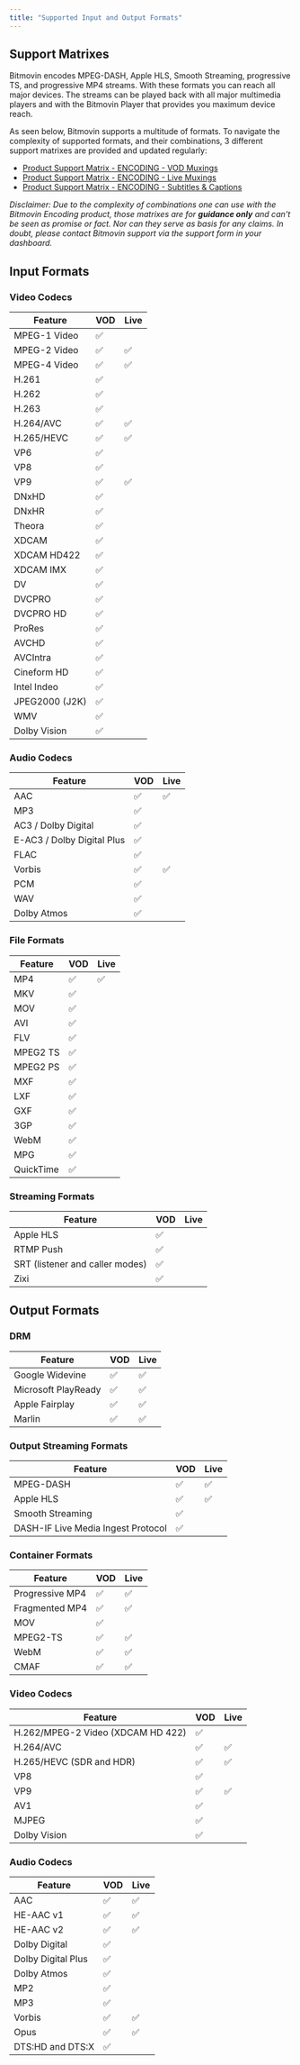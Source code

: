 ```yaml
---
title: "Supported Input and Output Formats"
---
```


## Support Matrixes

Bitmovin encodes MPEG-DASH, Apple HLS, Smooth Streaming, progressive TS, and progressive MP4 streams. With these formats you can reach all major devices. The streams can be played back with all major multimedia players and with the Bitmovin Player that provides you maximum device reach.

As seen below, Bitmovin supports a multitude of formats. To navigate the complexity of supported formats, and their combinations, 3 different support matrixes are provided and updated regularly:

* [Product Support Matrix - ENCODING - VOD Muxings](https://bitmovin.com/wp-content/uploads/2023/09/Product-Support-Matrix-ENCODING-VOD-Muxings.pdf)
* [Product Support Matrix - ENCODING - Live Muxings](https://bitmovin.com/wp-content/uploads/2023/09/Product-Support-Matrix-ENCODING-Live-Muxings.pdf)
* [Product Support Matrix - ENCODING - Subtitles & Captions](https://bitmovin.com/wp-content/uploads/2023/09/Product-Support-Matrix-ENCODING-Subtitles%5FCaptions.pdf)

_Disclaimer: Due to the complexity of combinations one can use with the Bitmovin Encoding product, those matrixes are for **guidance only** and can't be seen as promise or fact. Nor can they serve as basis for any claims. In doubt, please contact Bitmovin support via the support form in your dashboard._

## Input Formats

### Video Codecs

| Feature        | VOD | Live |
| -------------- | --- | ---- |
| MPEG-1 Video   | ✅   |      |
| MPEG-2 Video   | ✅   | ✅    |
| MPEG-4 Video   | ✅   | ✅    |
| H.261          | ✅   |      |
| H.262          | ✅   |      |
| H.263          | ✅   |      |
| H.264/AVC      | ✅   | ✅    |
| H.265/HEVC     | ✅   | ✅    |
| VP6            | ✅   |      |
| VP8            | ✅   |      |
| VP9            | ✅   | ✅    |
| DNxHD          | ✅   |      |
| DNxHR          | ✅   |      |
| Theora         | ✅   |      |
| XDCAM          | ✅   |      |
| XDCAM HD422    | ✅   |      |
| XDCAM IMX      | ✅   |      |
| DV             | ✅   |      |
| DVCPRO         | ✅   |      |
| DVCPRO HD      | ✅   |      |
| ProRes         | ✅   |      |
| AVCHD          | ✅   |      |
| AVCIntra       | ✅   |      |
| Cineform HD    | ✅   |      |
| Intel Indeo    | ✅   |      |
| JPEG2000 (J2K) | ✅   |      |
| WMV            | ✅   |      |
| Dolby Vision   | ✅   |      |

### Audio Codecs

| Feature                    | VOD | Live |
| -------------------------- | --- | ---- |
| AAC                        | ✅   | ✅    |
| MP3                        | ✅   |      |
| AC3 / Dolby Digital        | ✅   |      |
| E-AC3 / Dolby Digital Plus | ✅   |      |
| FLAC                       | ✅   |      |
| Vorbis                     | ✅   | ✅    |
| PCM                        | ✅   |      |
| WAV                        | ✅   |      |
| Dolby Atmos                | ✅   |      |

### File Formats

| Feature   | VOD | Live |
| --------- | --- | ---- |
| MP4       | ✅   | ✅    |
| MKV       | ✅   |      |
| MOV       | ✅   |      |
| AVI       | ✅   |      |
| FLV       | ✅   |      |
| MPEG2 TS  | ✅   |      |
| MPEG2 PS  | ✅   |      |
| MXF       | ✅   |      |
| LXF       | ✅   |      |
| GXF       | ✅   |      |
| 3GP       | ✅   |      |
| WebM      | ✅   |      |
| MPG       | ✅   |      |
| QuickTime | ✅   |      |

### Streaming Formats

| Feature                         | VOD | Live |
| ------------------------------- | --- | ---- |
| Apple HLS                       | ✅   |      |
| RTMP Push                       | ✅   |      |
| SRT (listener and caller modes) | ✅   |      |
| Zixi                            | ✅   |      |

## Output Formats

### DRM

| Feature             | VOD | Live |
| ------------------- | --- | ---- |
| Google Widevine     | ✅   | ✅    |
| Microsoft PlayReady | ✅   | ✅    |
| Apple Fairplay      | ✅   | ✅    |
| Marlin              | ✅   | ✅    |

### Output Streaming Formats

| Feature                            | VOD | Live |
| ---------------------------------- | --- | ---- |
| MPEG-DASH                          | ✅   | ✅    |
| Apple HLS                          | ✅   | ✅    |
| Smooth Streaming                   | ✅   |      |
| DASH-IF Live Media Ingest Protocol | ✅   |      |

### Container Formats

| Feature         | VOD | Live |
| --------------- | --- | ---- |
| Progressive MP4 | ✅   | ✅    |
| Fragmented MP4  | ✅   | ✅    |
| MOV             | ✅   |      |
| MPEG2-TS        | ✅   | ✅    |
| WebM            | ✅   | ✅    |
| CMAF            | ✅   | ✅    |

### Video Codecs

| Feature                           | VOD | Live |
| --------------------------------- | --- | ---- |
| H.262/MPEG-2 Video (XDCAM HD 422) | ✅   |      |
| H.264/AVC                         | ✅   | ✅    |
| H.265/HEVC (SDR and HDR)          | ✅   | ✅    |
| VP8                               | ✅   |      |
| VP9                               | ✅   | ✅    |
| AV1                               | ✅   |      |
| MJPEG                             | ✅   |      |
| Dolby Vision                      | ✅   |      |

### Audio Codecs

| Feature            | VOD | Live |
| ------------------ | --- | ---- |
| AAC                | ✅   | ✅    |
| HE-AAC v1          | ✅   | ✅    |
| HE-AAC v2          | ✅   | ✅    |
| Dolby Digital      | ✅   |      |
| Dolby Digital Plus | ✅   |      |
| Dolby Atmos        | ✅   |      |
| MP2                | ✅   |      |
| MP3                | ✅   |      |
| Vorbis             | ✅   | ✅    |
| Opus               | ✅   | ✅    |
| DTS:HD and DTS:X   | ✅   |      |